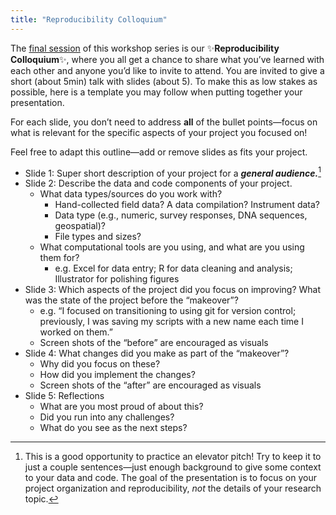 ```yaml
---
title: "Reproducibility Colloquium"
---
```


The [final session](index.qmd#schedule) of this workshop series is our ✨**Reproducibility Colloquium**✨, where you all get a chance to share what you've learned with each other and anyone you'd like to invite to attend.
You are invited to give a short (about 5min) talk with slides (about 5).
To make this as low stakes as possible, here is a template you may follow when putting together your presentation.

::: callout-important
For each slide, you don't need to address **all** of the bullet points—focus on what is relevant for the specific aspects of your project you focused on!
:::

::: callout-note
Feel free to adapt this outline—add or remove slides as fits your project.
:::

-   Slide 1: Super short description of your project for a ***general audience.***[^1]
-   Slide 2: Describe the data and code components of your project.
    -   What data types/sources do you work with?
        -   Hand-collected field data? A data compilation? Instrument data?
        -   Data type (e.g., numeric, survey responses, DNA sequences, geospatial)?
        -   File types and sizes?
    -   What computational tools are you using, and what are you using them for?
        -   e.g. Excel for data entry; R for data cleaning and analysis; Illustrator for polishing figures
-   Slide 3: Which aspects of the project did you focus on improving? What was the state of the project before the "makeover"?
    -   e.g. "I focused on transitioning to using git for version control; previously, I was saving my scripts with a new name each time I worked on them."
    -   Screen shots of the "before" are encouraged as visuals
-   Slide 4: What changes did you make as part of the "makeover"?
    -   Why did you focus on these?
    -   How did you implement the changes?
    -   Screen shots of the "after" are encouraged as visuals
-   Slide 5: Reflections
    -   What are you most proud of about this?
    -   Did you run into any challenges?
    -   What do you see as the next steps?

[^1]: This is a good opportunity to practice an elevator pitch!
    Try to keep it to just a couple sentences—just enough background to give some context to your data and code.
    The goal of the presentation is to focus on your project organization and reproducibility, *not* the details of your research topic.
